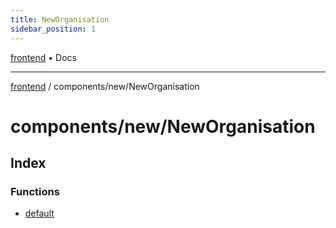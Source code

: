 ```yaml
---
title: NewOrganisation
sidebar_position: 1
---
```


[frontend](./NewOrganisation/../../..) • Docs

***

[frontend](./NewOrganisation/../../..) / components/new/NewOrganisation

# components/new/NewOrganisation

## Index

### Functions

- [default](./NewOrganisation/functions/default)
